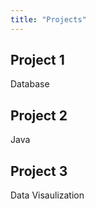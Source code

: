 ```yaml
---
title: "Projects"
---
```


## Project 1
 Database

## Project 2
  Java

## Project 3
  Data Visaulization